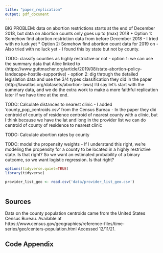 ```yaml
---
title: "paper_replication"
output: pdf_document
---
```


BIG PROBLEM: data on abortion restrictions starts at the end of December 2018, but data on abortion counts only goes up to (max) 2018
   * Option 1: Somehow find abortion restriction data from before December 2018 - I tried with no luck yet
   * Option 2: Somehow find abortion count data for 2019 on - Also tried with no luck yet 
         - I found this by state but not by county.
   
TODO: classify counties as highly restrictive or not
    - option 1: we can use the summary data that Alice linked to
    (https://www.guttmacher.org/article/2019/08/state-abortion-policy-landscape-hostile-supportive)
    - option 2: dig through the detailed legislation data and use the 3/4 types classification they did in the paper (http://lawatlas.org/datasets/abortion-laws)
    I'd say let's start with the summary data, and we do the extra work to make a more faithful replication later if we have time at the end.
    
TODO: Calculate distances to nearest clinic
    - I added 'county_pop_centroids.csv' from the Census Bureau
    - In the paper they did centroid of county of residence centroid of nearest county  with a clinic, but I think because we have the lat and long in the provider list we can do centroid of county of residence to nearest clinic
    
TODO: Calculate abortion rates by county

TODO: model the propensity weights
    - If I understand this right, we're modeling the propensity for a county to be located in a highly restrictive state.  Is that right?  So we want an estimated probability of a binary outcome, so we want logistic regression. Is that right?



```r
options(tidyverse.quiet=TRUE)
library(tidyverse)
```


```r
provider_list_geo <- read.csv('data/provider_list_geo.csv')



```





\newpage

## Sources 

Data on the county population centroids came from the United States Census Bureau.
Available at https://www.census.gov/geographies/reference-files/time-series/geo/centers-population.html Accessed 12/11/21.


## Code Appendix
```r
```
